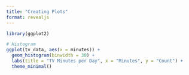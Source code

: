 ```yaml
---
title: "Creating Plots"
format: revealjs
---
```

```r
library(ggplot2)

# Histogram
ggplot(tv_data, aes(x = minutes)) + 
  geom_histogram(binwidth = 30) + 
  labs(title = "TV Minutes per Day", x = "Minutes", y = "Count") +
  theme_minimal()
```